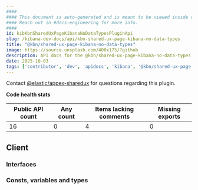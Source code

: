 ```yaml
---
####
#### This document is auto-generated and is meant to be viewed inside our experimental, new docs system.
#### Reach out in #docs-engineering for more info.
####
id: kibKbnSharedUxPageKibanaNoDataTypesPluginApi
slug: /kibana-dev-docs/api/kbn-shared-ux-page-kibana-no-data-types
title: "@kbn/shared-ux-page-kibana-no-data-types"
image: https://source.unsplash.com/400x175/?github
description: API docs for the @kbn/shared-ux-page-kibana-no-data-types plugin
date: 2025-10-03
tags: ['contributor', 'dev', 'apidocs', 'kibana', '@kbn/shared-ux-page-kibana-no-data-types']
---
```




Contact [@elastic/appex-sharedux](https://github.com/orgs/elastic/teams/appex-sharedux) for questions regarding this plugin.

**Code health stats**

| Public API count  | Any count | Items lacking comments | Missing exports |
|-------------------|-----------|------------------------|-----------------|
| 16 | 0 | 4 | 0 |

## Client

### Interfaces
<DocDefinitionList data={kbnSharedUxPageKibanaNoDataTypesObj.client.interfaces}/>

### Consts, variables and types
<DocDefinitionList data={kbnSharedUxPageKibanaNoDataTypesObj.client.misc}/>

